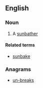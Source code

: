 ==English==

===Noun===
{{en-noun}}

#{{Australia}} A [[sunbather]]

====Related terms====
*[[sunbake]]

===Anagrams===
* [[un-breaks#English|un-breaks]]